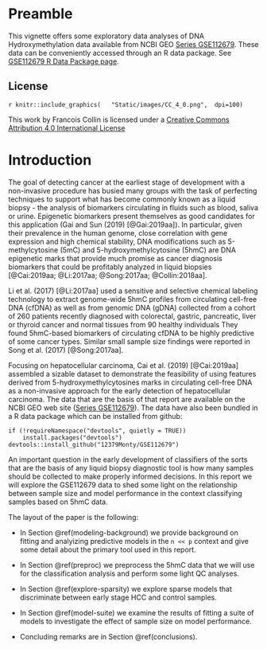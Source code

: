 # Preamble {.unnumbered #index} 


This vignette offers some exploratory data analyses of 
DNA Hydroxymethylation data available from 
NCBI GEO [Series GSE112679](https://www.ncbi.nlm.nih.gov/geo/query/acc.cgi?acc=GSE112679).
These data can be conveniently accessed through an R data package.
See [GSE112679 R Data Package page](https://12379monty.github.io/GSE112679/).

## License {-}

<!-- From https://github.com/santisoler/cc-licenses -->
<!-- THis doesnt work with pdf -->
<!-- COMMENT OUT FOR bookdown::pdf_book ????
![](CC_4_0.png)
![](https://i.creativecommons.org/l/by/4.0/88x31.png)

-->

`r knitr::include_graphics(
  "Static/images/CC_4_0.png",  dpi=100)`


This work by Francois Collin is licensed under a
[Creative Commons Attribution 4.0 International License](http://creativecommons.org/licenses/by/4.0/)



# Introduction {#intro}


The goal of detecting
cancer at the earliest stage of development with a non-invasive procedure
has busied many groups with the task of perfecting techniques to support
what has become commonly known as a 
liquid biopsy - the analysis of biomarkers circulating in fluids such as blood,
saliva or urine.  Epigenetic biomarkers present themselves as good candidates for this application
(Gai and Sun (2019) [@Gai:2019aa]).  In particular,
given their prevalence in the human genome, 
close correlation with gene expression and high chemical stability,
DNA modifications such as 5-methylcytosine (5mC) and 5-hydroxymethylcytosine (5hmC)
are DNA epigenetic marks that provide much promise as
cancer diagnosis biomarkers that could be profitably analyzed in liquid biopsies
[@Cai:2019aa; @Li:2017aa; @Song:2017aa; @Collin:2018aa].


<!--
This work has already led to some commercial products.
Thrive Earlier Detection Corp.  launched CancerSEEK, a liquid biopsy test to detect multiple cancers early in 2019.  Guardant Health offers a liquid biopsy test, Guardant360, for advanced solid 
tumor cancers. Others in the space include Karius, which focuses on a liquid biopsy for 
infectious disease, and GRAIL Bio, which was launched by Illumina in January 2016. 
In 2017, Verily Life Sciences, one of Google/Alphabet’s companies, invested in Freenome, 
another liquid biopsy company.
-->
Li et al. (2017) [@Li:2017aa] used a sensitive and selective chemical labeling technology
to extract genome-wide 5hmC profiles from circulating cell-free DNA (cfDNA) 
as well as from genomic DNA (gDNA) 
collected from a cohort of 260 patients recently diagnosed with colorectal, 
gastric, pancreatic, liver or thyroid cancer and normal tissues from 90 healthy individuals
They found 5hmC-based biomarkers of circulating cfDNA to be highly predictive of some cancer types.
Similar small sample size findings were reported in Song et al. (2017) [@Song:2017aa].  

Focusing on hepatocellular carcinoma, Cai et al. (2019) [@Cai:2019aa] assembled a sizable dataset
to demonstrate the feasibility of using features derived from 
5-hydroxymethylcytosines marks in circulating cell-free DNA as 
a non-invasive approach for the early detection of
hepatocellular carcinoma.  The data that are the basis of that
report are available on the NCBI GEO web site 
([Series GSE112679](https://www.ncbi.nlm.nih.gov/geo/query/acc.cgi?acc=GSE112679)).
The data have also been bundled in a R data package which can be installed from github:

```
if (!requireNamespace("devtools", quietly = TRUE))
    install.packages("devtools")
devtools::install_github("12379Monty/GSE112679")
```

An important question in the early development of classifiers of the sorts
that are the basis of any liquid biopsy diagnostic tool is how many samples
should be collected to make properly informed decisions.  In this
report we will explore the GSE112679 data to shed some light on
the relationship between sample size and model performance
in the context classifying samples based on 5hmC data.

The layout of the paper is the following:  

* In Section \@ref(modeling-background) we provide background on fitting and
analyizing predictive models in the `n << p` context and 
give some detail about the primary tool used in this report.

* In Section \@ref(preproc) we preprocess the 5hmC data that
we will use for the classification analysis and perform some light QC analyses.  

* In Section \@ref(explore-sparsity) we explore sparse models
that discriminate between early stage HCC and control samples.

* In Section \@ref(model-suite) we examine the results of fitting a suite of models to
investigate the effect of sample size on model performance.  

<!-- LEAVE FEATURE OUT IS NOT INFORMATIVE
* In Section \@ref(variable-importance) we look at the question of assessing variable importance.
-->

* Concluding remarks are in Section \@ref(conclusions).

